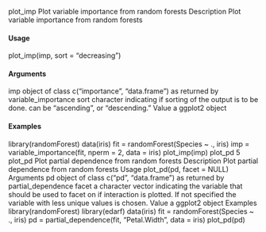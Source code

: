 plot_imp Plot variable importance from random forests
Description
Plot variable importance from random forests

#### Usage
plot_imp(imp, sort = "decreasing")

#### Arguments
imp object of class c("importance", "data.frame") as returned by variable_importance
sort character indicating if sorting of the output is to be done. can be "ascending", or
"descending."
Value
a ggplot2 object

#### Examples
library(randomForest)
data(iris)
fit = randomForest(Species ~ ., iris)
imp = variable_importance(fit, nperm = 2, data = iris)
plot_imp(imp)
plot_pd 5
plot_pd Plot partial dependence from random forests
Description
Plot partial dependence from random forests
Usage
plot_pd(pd, facet = NULL)
Arguments
pd object of class c("pd", "data.frame") as returned by partial_dependence
facet a character vector indicating the variable that should be used to facet on if interaction
is plotted. If not specified the variable with less unique values is chosen.
Value
a ggplot2 object
Examples
library(randomForest)
library(edarf)
data(iris)
fit = randomForest(Species ~ ., iris)
pd = partial_dependence(fit, "Petal.Width", data = iris)
plot_pd(pd)
